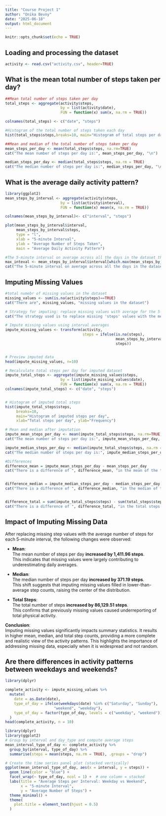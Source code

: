 ```yaml
---
title: "Course Project 1"
author: "Onika Bevny"
date: "2025-06-18"
output: html_document
---
```


```r
knitr::opts_chunk$set(echo = TRUE)
```

## Loading and processing the dataset
```r
activity <- read.csv("activity.csv", header=TRUE)
```

## What is the mean total number of steps taken per day?
```r
##Mean total number of steps taken per day
total_steps <- aggregate(activity$steps, 
                         by = list(activity$date), 
                         FUN = function(x) sum(x, na.rm = TRUE))

colnames(total_steps) <- c("date", "steps")

#Histogram of the total number of steps taken each day
hist(total_steps$steps,breaks=10, main="Histogram of total steps per day", xlab="Total steps per day", ylab="Frequency")
```
```r
##Mean and median of the total number of steps taken per day 
mean_steps_per_day <- mean(total_steps$steps, na.rm=TRUE)
cat("The mean number of steps per day is:", mean_steps_per_day, "\n")

median_steps_per_day <- median(total_steps$steps, na.rm = TRUE)
cat("The median number of steps per day is:", median_steps_per_day, "\n")
```
## What is the average daily activity pattern?
```r
library(ggplot2)
mean_steps_by_interval <- aggregate(activity$steps, 
                         by = list(activity$interval), 
                         FUN = function(x) mean(x, na.rm = TRUE))

colnames(mean_steps_by_interval)<- c("interval", "steps")

plot(mean_steps_by_interval$interval,
     mean_steps_by_interval$steps,
     type = "l",
     xlab = "5-minute Interval", 
     ylab = "Average Number of Steps Taken",
     main = "Average Daily Activity Pattern")
```

```r
#The 5-minute interval on average across all the days in the dataset that contains the maximum number of steps
max_inteval <- mean_steps_by_interval$interval[which.max(mean_steps_by_interval$steps)]
cat("The 5-minute interval on average across all the days in the dataset that contains the maximum number of steps is: ", max_inteval)
```
## Imputing Missing Values
```r
#total numebr of missing values in the dataset
missing_values <- sum(is.na(activity$steps)==TRUE)
cat("There are", missing_values, "missing values in the dataset")
```
```r
# Strategy for imputing: replace missing values with average for the 5-minute interval
cat("The strategy used is to replace missing 'steps' values with the mean number of steps for that specific 5-minute interval.\n")

# Impute missing values using interval averages
impute_missing_values <- transform(activity, 
                                   steps = ifelse(is.na(steps),
                                                  mean_steps_by_interval$steps[match(interval, mean_steps_by_interval$interval)],
                                                  steps))


# Preview imputed data
head(impute_missing_values, n=10)
```

```r
# Recalculate total steps per day for imputed dataset
impute_total_steps <- aggregate(impute_missing_values$steps, 
                         by = list(impute_missing_values$date), 
                         FUN = function(x) sum(x, na.rm = TRUE)) 
colnames(impute_total_steps) <- c("date", "steps")


# Histogram of imputed total steps
hist(impute_total_steps$steps,
     breaks=10, 
     main="Histogram of imputed steps per day", 
     xlab="Total steps per day", ylab="Frequency")

```
```r
# Mean and median after imputation 
impute_mean_steps_per_day <- mean(impute_total_steps$steps, na.rm=TRUE)
cat("The mean number of steps per day is:", impute_mean_steps_per_day, "\n")

impute_median_steps_per_day <- median(impute_total_steps$steps, na.rm = TRUE)
cat("The median number of steps per day is:", impute_median_steps_per_day, "\n")

#Differences
difference_mean = impute_mean_steps_per_day - mean_steps_per_day
cat("There is a difference of ", difference_mean, "in the mean of the two dataset", "\n")


difference_median = impute_median_steps_per_day - median_steps_per_day
cat("There is a difference of ", difference_median, "in the median of the two dataset",  "\n")


difference_total = sum(impute_total_steps$steps) - sum(total_steps$steps)
cat("There is a difference of ", difference_total, "in the total steps of the two dataset", "\n")

```
## Impact of Imputing Missing Data

After replacing missing step values with the average number of steps for each 5-minute interval, the following changes were observed:

- **Mean**:  
  The mean number of steps per day **increased by 1,411.96 steps**.  
  This indicates that missing values were largely contributing to underestimating daily averages.

- **Median**:  
  The median number of steps per day **increased by 371.19 steps**.  
  This shift suggests that imputing missing values filled in lower-than-average step counts, raising the center of the distribution.

- **Total Steps**:  
  The total number of steps **increased by 86,129.51 steps**.  
  This confirms that previously missing values caused underreporting of total physical activity.

 **Conclusion**:  
 Imputing missing values significantly impacts summary statistics. It results in higher mean, median, and total step counts, providing a more complete and realistic view of the activity patterns. This highlights the importance of addressing missing data, especially when it is widespread and not random.

## Are there differences in activity patterns between weekdays and weekends?

```r
library(dplyr)

complete_activity <- impute_missing_values %>%
  mutate(
    date = as.Date(date),  
    type_of_day = ifelse(weekdays(date) %in% c("Saturday", "Sunday"),
                      "weekend", "weekday"),
    type_of_day = factor(type_of_day, levels = c("weekday", "weekend"))
  )
head(complete_activity, n = 10)
```

```r
library(dplyr)
library(ggplot2)
# Group by interval and day_type and compute average steps
mean_interval_type_of_day <- complete_activity %>%
  group_by(interval, type_of_day) %>%
  summarise(steps = mean(steps, na.rm = TRUE), .groups = "drop")

# Create the time series panel plot (stacked vertically)
ggplot(mean_interval_type_of_day, aes(x = interval, y = steps)) +
  geom_line(color = "blue") +
  facet_wrap(~ type_of_day, ncol = 1) +  # one column = stacked
  labs(title = "Average Steps per Interval: Weekday vs Weekend",
       x = "5-minute Interval",
       y = "Average Number of Steps") +
  theme_minimal() +
  theme(
    plot.title = element_text(hjust = 0.5)
  )
```

